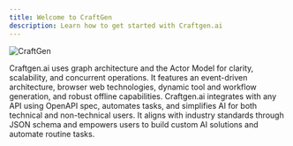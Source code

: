 ```yaml
---
title: Welcome to CraftGen
description: Learn how to get started with Craftgen.ai
---
```


![CraftGen](/images/demo-cover.jpg)

Craftgen.ai uses graph architecture and the Actor Model for clarity, scalability, and concurrent operations. It features an event-driven architecture, browser web technologies, dynamic tool and workflow generation, and robust offline capabilities. Craftgen.ai integrates with any API using OpenAPI spec, automates tasks, and simplifies AI for both technical and non-technical users. It aligns with industry standards through JSON schema and empowers users to build custom AI solutions and automate routine tasks.
